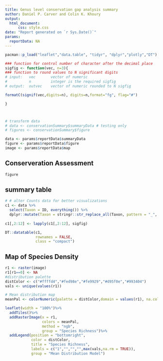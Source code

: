 ```yaml
---
title: Genus level conservation gap analysis summary
author: Daniel P. Carver and Colin K. Khoury 
output:
  html_document:
      css: style.css
date: "Report generated on `r Sys.Date()`"
params:
  reportData: NA
---
```


```r
pacman::p_load("leaflet","data.table", "tidyr", "dplyr","plotly","DT")

### function for control number of character after the decimal place 
sigfig <- function(vec, n=3){ 
### function to round values to N significant digits
# input:   vec       vector of numeric
#          n         integer is the required sigfig  
# output:  outvec    vector of numeric rounded to N sigfig

formatC(signif(vec,digits=n), digits=n,format="fg", flag="#") 

} 



# transform data
# data <- conservationSummary$summaryData # testing only 
# figures <- conservationSummary$figure

data <- params$reportData$summaryData
figure <- params$reportData$figure
image <- params$reportData$map
```

## Conserveration Assessment 

```r
figure
```

## summary table 
```r
# # alter Counts data for better visualizations
c1 <- data %>%
  select(Taxon = ID, everything()) %>%
  dplyr::mutate(Taxon = stringr::str_replace_all(Taxon, pattern = "_", replacement = " "))
  
c1[,2:12] <- lapply(c1[,2:12], sigfig)

DT::datatable(c1,
              rownames = FALSE,
              class = "compact")

```

## Map of Species Density 

```r
r1 <- raster(image)
r1[r1==0] <- NA
#distribution palette 
distColor <- c("#ffffd4","#fed98e","#fe9929","#d95f0e","#993404")
vals <- unique(values(r1))

# Mean distribution map 
meanPal <- colorNumeric(palette = distColor,domain = values(r1), na.color = "transparent")

leaflet(width = "100%")%>%
  addTiles()%>%
  addRasterImage(x = r1, 
                 colors = meanPal,
                 method = "ngb",
                 group = "Species Richness")%>%
  addLegend(position = "bottomright",
            color = distColor,
            title = "Species Richness",
            labels = c("1","","","",max(vals,na.rm = TRUE)),
            group = "Mean Distribution Model")
```